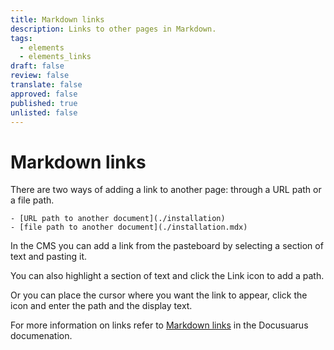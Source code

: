 ```yaml
---
title: Markdown links
description: Links to other pages in Markdown.
tags:
  - elements
  - elements_links
draft: false
review: false
translate: false
approved: false
published: true
unlisted: false
---
```


# Markdown links

There are two ways of adding a link to another page: through a URL path or a file path.

```
- [URL path to another document](./installation)
- [file path to another document](./installation.mdx)
```

In the CMS you can add a link from the pasteboard by selecting a section of text and pasting it.

You can also highlight a section of text and click the Link icon to add a path.

Or you can place the cursor where you want the link to appear, click the icon and enter the path and the display text.

For more information on links refer to [Markdown links](https://docusaurus.io/docs/markdown-features/links) in the Docusuarus documenation.
